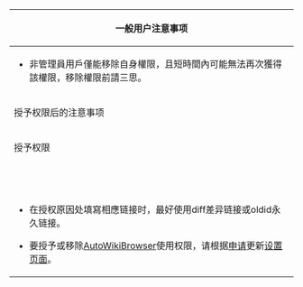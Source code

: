 <div id="userrights-summary">
<div style="font-size: small; float: right; ">{{Fullurl2|MediaWiki:Userrights-summary/zh|action=edit|編輯此通知}}</div>
<div style="font-size: small;">
{|class="wikitable"
|-
! colspan="4" | 一般用户注意事项
|-
| colspan="4" |
* 非管理員用戶僅能移除自身權限，且短時間內可能無法再次獲得該權限，移除權限前請三思。
|- class="sysop-show"
! scope="col" colspan="3" | {{int:Group-sysop}}授予权限后的注意事项
! {{int:Group-bureaucrat}}授予权限后的注意事项
|- class="sysop-show"
! 授予权限
! 在'''用戶頁'''加入
! 在'''对话页'''留下
| rowspan="9" |
* 將候选人用戶頁的{{IFUT|AdminNominee|bold=no}}替换为{{IFUT|Admin|bold=no}}、{{IFUT|Interface admin|bold=no}}或{{IFUT|Bcrat|bold=no}}。
* 更新[[Template:Bulletin|Template:Bulletin]]以及[[Template:AdvancedSiteNotices|Template:AdvancedSiteNotices]]内的公告。
* 將提名頁加入[[Wikipedia:管理人員任免記錄|Wikipedia:管理人員任免記錄]]，登錄提名及授權時間。
* 更新[[Wikipedia:管理員名單|Wikipedia:管理員名單]]。
* 提醒新管理员可以志愿加入邮件列表及在IRC中取得标识。
|- class="sysop-show"
| {{int:Group-rollbacker}}
| {{IFUT|Rollbacker topicon|bold=no}}
| <code>{{tls|Rollback granted|bold=no}}</code>
|- class="sysop-show"
| {{int:Group-patroller}}
| {{IFUT|Patroller topicon|bold=no}}
| {{IFUT|subst:Patrol granted|bold=no}}
|- class="sysop-show"
| {{int:Group-autoreviewer}}
| {{IFUT|Autoreviewer topicon|bold=no}}
| {{IFUT|subst:Autopatrol granted|bold=no}}
|- class="sysop-show"
| {{int:Group-ipblock-exempt}}
|
| {{IFUT|subst:Ipexempt granted|bold=no}}
|- class="sysop-show"
| {{int:Group-transwiki}}
| {{IFUT|Importer topicon|bold=no}}
| {{IFUT|subst:Importer granted|bold=no}}
|- class="sysop-show"
| {{int:Group-massmessage-sender}}
| {{IFUT|Massmessage-sender topicon|bold=no}}
| {{IFUT|subst:MMS granted|bold=no}}
|- class="sysop-show"
| {{int:Group-templateeditor}}
| {{IFUT|Template editor topicon|bold=no}}
| {{IFUT|subst:Template editor granted|bold=no}}
|- class="sysop-show"
| {{int:Group-confirmed}}
| {{IFUT|Confirmed topicon|bold=no}}
|
|- class="sysop-show"
| colspan="4" |
* 在授权原因处填寫相應链接时，最好使用diff差异链接或oldid永久链接。
* {{int:Group-sysop}}要授予或移除[[WP:AWB|AutoWikiBrowser]]使用权限，请根据[[Wikipedia_talk:AutoWikiBrowser/CheckPage|申请]]更新[[Wikipedia:AutoWikiBrowser/CheckPage|设置页面]]。
|}
</div>
</div>
